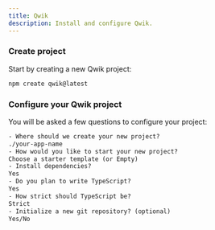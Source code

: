 ```yaml
---
title: Qwik
description: Install and configure Qwik.
---
```


<Steps>

### Create project

Start by creating a new Qwik project:

```bash
npm create qwik@latest
```

### Configure your Qwik project

You will be asked a few questions to configure your project:

```txt showLineNumbers
- Where should we create your new project?
./your-app-name
- How would you like to start your new project?
Choose a starter template (or Empty)
- Install dependencies?
Yes
- Do you plan to write TypeScript?
Yes
- How strict should TypeScript be?
Strict
- Initialize a new git repository? (optional)
Yes/No
```

</Steps>
